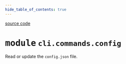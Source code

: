 ```yaml
---
hide_table_of_contents: true
---
```


<!-- markdownlint-disable -->

<a href="https://github.com/tum-esm/pyra/tree/main/packages/cli/commands/config.py#L0" className="SourceCodeLinkBadge">source code</a>

# <kbd>module</kbd> `cli.commands.config`
Read or update the `config.json` file. 



